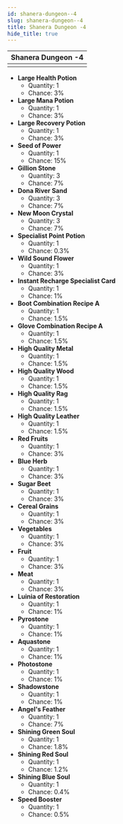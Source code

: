 ---
id: shanera-dungeon--4
slug: shanera-dungeon--4
title: Shanera Dungeon -4
hide_title: true
---


| Shanera Dungeon -4 |
| :------------: |
| <MapIcon iconId="32"/> |

- **Large Health Potion**
	- Quantity: 1
	- Chance: 3%
- **Large Mana Potion**
	- Quantity: 1
	- Chance: 3%
- **Large Recovery Potion**
	- Quantity: 1
	- Chance: 3%
- **Seed of Power**
	- Quantity: 1
	- Chance: 15%
- **Gillion Stone**
	- Quantity: 3
	- Chance: 7%
- **Dona River Sand**
	- Quantity: 3
	- Chance: 7%
- **New Moon Crystal**
	- Quantity: 3
	- Chance: 7%
- **Specialist Point Potion**
	- Quantity: 1
	- Chance: 0.3%
- **Wild Sound Flower**
	- Quantity: 1
	- Chance: 3%
- **Instant Recharge Specialist Card**
	- Quantity: 1
	- Chance: 1%
- **Boot Combination Recipe A**
	- Quantity: 1
	- Chance: 1.5%
- **Glove Combination Recipe A**
	- Quantity: 1
	- Chance: 1.5%
- **High Quality Metal**
	- Quantity: 1
	- Chance: 1.5%
- **High Quality Wood**
	- Quantity: 1
	- Chance: 1.5%
- **High Quality Rag**
	- Quantity: 1
	- Chance: 1.5%
- **High Quality Leather**
	- Quantity: 1
	- Chance: 1.5%
- **Red Fruits**
	- Quantity: 1
	- Chance: 3%
- **Blue Herb**
	- Quantity: 1
	- Chance: 3%
- **Sugar Beet**
	- Quantity: 1
	- Chance: 3%
- **Cereal Grains**
	- Quantity: 1
	- Chance: 3%
- **Vegetables**
	- Quantity: 1
	- Chance: 3%
- **Fruit**
	- Quantity: 1
	- Chance: 3%
- **Meat**
	- Quantity: 1
	- Chance: 3%
- **Luinia of Restoration**
	- Quantity: 1
	- Chance: 1%
- **Pyrostone**
	- Quantity: 1
	- Chance: 1%
- **Aquastone**
	- Quantity: 1
	- Chance: 1%
- **Photostone**
	- Quantity: 1
	- Chance: 1%
- **Shadowstone**
	- Quantity: 1
	- Chance: 1%
- **Angel's Feather**
	- Quantity: 1
	- Chance: 7%
- **Shining Green Soul**
	- Quantity: 1
	- Chance: 1.8%
- **Shining Red Soul**
	- Quantity: 1
	- Chance: 1.2%
- **Shining Blue Soul**
	- Quantity: 1
	- Chance: 0.4%
- **Speed Booster**
	- Quantity: 1
	- Chance: 0.5%

